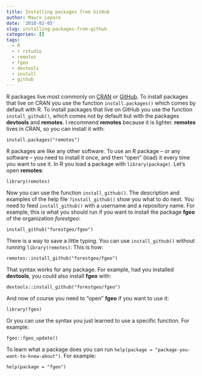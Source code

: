```yaml
---
title: Installing packages from GitHub
author: Mauro Lepore
date: '2018-02-05'
slug: installing-packages-from-github
categories: []
tags:
  - R
  - r rstudio
  - remotes
  - fgeo
  - devtools
  - install
  - github
---
```


R packages live most commonly on [CRAN](https://cran.r-project.org/) or [GitHub](https://github.com/). To install packages that live on CRAN you use the function `install.packages()` which comes by default with R. 
To install packages that live on GitHub you use the function `install_github()`, which comes not by default but with the packages __devtools__ and __remotes__. I recommend __remotes__ because it is lighter. __remotes__ lives in CRAN, so you can install it with:

```
install.packages("remotes")
```

R packages are like any other software. To use an R package -- or any software -- you need to install it once, and then "open" (load) it every time you want to use it. In R you load a package with `library(package)`. Let's open __remotes__: 

```
library(remotes)
```

Now you can use the function `install_github()`. The description and examples of the help file `?install_github()` show you what to do next. You need to feed `install_github()` with a username and a repository name. For example, this is what you should run if you want to install the package __fgeo__ of the organization _forestgeo_:

```
install_github("forestgeo/fgeo")
```

There is a way to save a little typing. You can use `install_github()` without running `library(remotes)`: This is how:

```
remotes::install_github("forestgeo/fgeo")
```

That syntax works for any package. For example, had you installed __devtools__, you could also install __fgeo__ with:

```
devtools::install_github("forestgeo/fgeo")
```

And now of course you need to "open" __fgeo__ if you want to use it:

```
library(fgeo)
```

Or you can use the syntax you just learned to use a specific function. For example:

```
fgeo::fgeo_update()
```

To learn what a package does you can run `help(package = "package-you-want-to-know-about")`. For example:

```
help(package = "fgeo")
```
